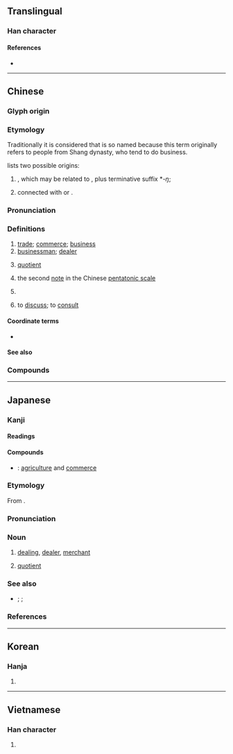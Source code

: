 {{character info}}
==Translingual==
{{stroke order|type=animate}}

===Han character===
{{Han char|rn=30|rad=口|as=08|sn=11|four=00227|canj=YCBR|ids=⿱⿱亠丷冏}}

====References====
* {{Han ref|kx=0194.320|dkj=03803|dj=0415.090|hdz=10288.060|uh=5546|ud=21830|bh=B0D3|bd=45267}}

----

==Chinese==
{{zh-forms}}

===Glyph origin===
{{Han etym}}
===Etymology===
Traditionally it is considered that {{zh-l|商人}} is so named because this term originally refers to people from Shang dynasty, who tend to do business.

{{zh-ref|Schuessler (2007)}} lists two possible origins:

# {{och-l|賒}}, which may be related to {{cog|th|แลก}}, plus terminative suffix *''-ŋ'';
# connected with {{cog|tbq-pro|*lay||change, exchange}} or {{cog|tbq-pro|*b-ley||barter}}.

===Pronunciation===
{{zh-pron
|m=shāng
|m-s=sang1
|c=soeng1
|c-t=
|g=
|h=pfs=sông
|j=
|mb=sióng
|md=siŏng
|mn=qz,tw,xm:siong/zz:siang
|mn-t=siang1
|w=1saan
|x=
|mc=y
|oc=y
|cat=n,pn,v
}}

===Definitions===
{{zh-hanzi}}

# [[trade]]; [[commerce]]; [[business]]
# [[businessman]]; [[dealer]]
# {{lb|zh|mathematics}} [[quotient]]
#: {{zh-x|6 除 2 的 商 是 3|the '''quotient''' of 6 divided by 2 is 3}}
# {{lb|zh|music}} the second [[note]] in the Chinese [[pentatonic scale]]
# {{zh-div|朝}} {{w|Shang Dynasty}}
# to [[discuss]]; to [[consult]]

====Coordinate terms====
* {{list:Chinese pentatonic scale/zh}}

====See also====
{{zh-Chinese dynasties}}

===Compounds===
{{zh-der|商展|商品檢驗|商書|商風|商湯|商股|商用|宮商|商埠|動如參商|商業|商飆|奸商|情趣商店|商譽|代銷商|商討|免稅商店|商業設計|券商|商法|供應商|情商|商戰|商標法|古董商|商務仲裁|商購|商檢|中間商|商計|參商|商會|中心商品|商亭|商訂|僑商|工商社會|工商黃頁|商榷|情緒智商|包商|代理商|商行|商圈|商號|從商|商情|商功|商業銀行|婉商|建商|商談|商朝|商蚷|商務|商頌|商品情報|商量|平價商店|商品|在商言商|巨商|工商業|少商|廠商|商旅|商紂|便利商店|富商大賈|富商|密商|家商|官督商辦|官商合辦|官商勾結|商洽|引商刻羽|商借|中盤商|士農工商|商家|五口通商|國際商展|商旅店|商山四皓|客商|商謎|商隊|商販|商調|商船|商約|商秋|商略|商歌|商標|商業影片|商數|商店|商定|商品條碼|商兌|商事|官商|商業區|商科|商女|商議|一片宮商|外商|商人|協商|友誼商店|商場|共商大計|商儈|中華商場|商賈|工商階級|商港|商酌|招商店|殷商|教育商數|清商樂|招商局|熟商量|海商|水商|沒商量|相商|磋商|研商|海商法|洽商|承包商|洋商陸|片商|略無參商|私商|營商|特約商店|清商|承銷商|批發商|會商|書商|智商|智力商數|舶商|茶商|費商量|諮商|鹽商|紳商|通商港|行口商|網路商場|連鎖商店|臺商|經商|通商|美商|紅頂商人|高商|籌商|行商|巡商|管商|補助商業|郵購商店|製造商|通商條約|網路商機|藥商|金融商品|通商口岸|賈儒商秀|貿易商|零售商|青年商店|註冊商標|經銷商|無商不尖|商洛|王商|商丘}}

{{zh-cat|Beginning}}

----

==Japanese==

===Kanji===
{{ja-kanji|grade=3|rs=口08}}

====Readings====
{{ja-readings
|goon=しょう<しやう
|kanon=しょう<しやう
|kun=あきな-う<あきな-ふ
}}

====Compounds====
* {{ja-r|農%商|のう%しょう}}: [[agriculture]] and [[commerce]]

{{wikipedia|lang=ja}}
{{ja-kanjitab|しょう|yomi=o}}

===Etymology===
From {{bor|ja|ltc|-|sort=しょう}} {{m|zh|商|tr=syang||commerce}}.

===Pronunciation===
{{ja-pron|y=o|しょう|acc=1|acc_ref=DJR}}

===Noun===
{{ja-noun|しょう|hhira=しやう}}

# [[dealing]], [[dealer]], [[merchant]]
# {{lb|ja|arithmetic|sort=しょう}} [[quotient]]

===See also===
* {{ja-r|被%除%数|ひ%じょ%すう}}; {{ja-r|除%数|じょ%すう}}; {{ja-r|剰%余|じょう%よ}}

===References===
<references/>

----

==Korean==

===Hanja===
{{ko-hanja|hangeul=상}}

# {{rfdef|ko|sort=口08}}

----

==Vietnamese==

===Han character===
{{vi-hantu|[[thương]]}}

# {{rfdef|vi|sort=口08}}